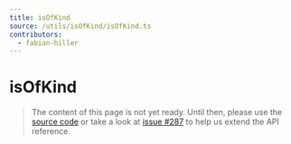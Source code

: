 ```yaml
---
title: isOfKind
source: /utils/isOfKind/isOfKind.ts
contributors:
  - fabian-hiller
---
```


# isOfKind

> The content of this page is not yet ready. Until then, please use the [source code](https://github.com/fabian-hiller/valibot/blob/main/library/src/utils/isOfKind/isOfKind.ts) or take a look at [issue #287](https://github.com/fabian-hiller/valibot/issues/287) to help us extend the API reference.
